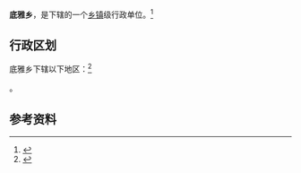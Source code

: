 {{中国乡级行政区|54/25/22/202/000}}

'''底雅乡'''，是{{PRC admin/fullname|54/25/22/202/000|3}}下辖的一个[[乡镇|乡镇]]级行政单位。<ref>{{PRC admin/ref sgc|{{PRC admin/parent|54/25/22/202/000}}}}</ref>

== 行政区划 ==

底雅乡下辖以下地区：<ref>{{PRC admin/ref sgc|54/25/22/202/000}}</ref>

{{PRC admin/children|54/25/22/202/000}}。

== 参考资料 ==

{{reflist}}

{{行政区划小作品}}
{{PRC admin/navcat|54/25/22/202/000}}